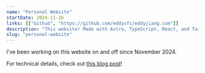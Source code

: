 ```yaml
---
name: "Personal Website"
startDate: 2024-11-16
links: [["Github", "https://github.com/eddysfc/eddyjiang.com"]]
description: "This website! Made with Astro, TypeScript, React, and TailwindCSS with MDX support."
slug: "personal-website"
---
```


I've been working on this website on and off since November 2024.

For technical details, check out [this blog post](/posts/2024-11-17-hello-world/)!